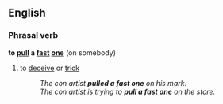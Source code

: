 ==English==
===Phrasal verb===
'''to [[pull]] a [[fast]] [[one]]''' (on somebody)
#{{idiom}} to [[deceive]] or [[trick]]
#:''The con artist '''pulled a fast one''' on his mark.''
#:''The con artist is trying to '''pull a fast one''' on the store.''